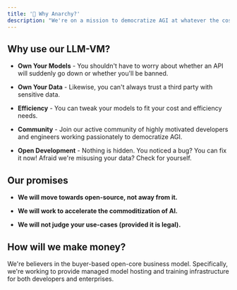 ```yaml
---
title: '🤌 Why Anarchy?'
description: "We're on a mission to democratize AGI at whatever the cost. We're hackers who've grown tired of AI safety rhetoric meaning locked-down APIs with inconsistent support."
---
```


## Why use our LLM-VM?

- **Own Your Models** - You shouldn't have to worry about whether an API will suddenly go down or whether you'll be banned.

- **Own Your Data** - Likewise, you can't always trust a third party with sensitive data.

- **Efficiency** - You can tweak your models to fit your cost and efficiency needs.

- **Community** - Join our active community of highly motivated developers and engineers working passionately to democratize AGI.

- **Open Development** - Nothing is hidden.  You noticed a bug?  You can fix it now!  Afraid we're misusing your data?  Check for yourself.

## Our promises

- **We will move towards open-source, not away from it.**

- **We will work to accelerate the commoditization of AI.**

- **We will not judge your use-cases (provided it is legal).**


## How will we make money?

We're believers in the buyer-based open-core business model. 
Specifically, we're working to provide managed model hosting and training infrastructure for both developers and enterprises.